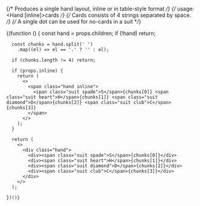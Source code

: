---
---

{/* Produces a single hand layout, inline or in table-style format */}
{/* usage: <Hand [inline]>cards</hands> */}
{/* Cards consists of 4 strings separated by space. */}
{/* A single dot can be used for no-cards in a suit */}


{(function () {
const hand = props.children;
if (!hand) return;

      const chunks = hand.split(' ')
        .map((el) => el == '.' ? '' : el);

      if (chunks.length != 4) return;

      if (props.inline) {
        return (
          <>
            <span class="hand inline">
              <span class="suit spade">S</span>{chunks[0]} <span class="suit heart">H</span>{chunks[1]} <span class="suit diamond">D</span>{chunks[2]} <span class="suit club">C</span>{chunks[3]}
            </span>
          </>
        );
      }

      return (
        <>
          <div class="hand">
            <div><span class="suit spade">S</span>{chunks[0]}</div>
            <div><span class="suit heart">H</span>{chunks[1]}</div>
            <div><span class="suit diamond">D</span>{chunks[2]}</div>
            <div><span class="suit club">C</span>{chunks[3]}</div>
          </div>
        </>
      );

    })()}
